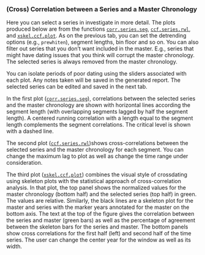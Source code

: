### (Cross) Correlation between a Series and a Master Chronology
Here you can select a series in investigate in more detail. The plots produced below are from the functions [`corr.series.seg`](https://rdrr.io/cran/dplR/man/corr.series.seg.html), [`ccf.series.rwl`](https://rdrr.io/cran/dplR/man/ccf.series.rwl.html), and [`xskel.ccf.plot`](https://rdrr.io/cran/dplR/man/xskel.ccf.plot.html). As on the previous tab, you can set the detrending options (e.g., `prewhiten`), segment lengths, bin floor and so on. You can also filter out series that you don't want included in the master. E.g., series that might have dating issues that you think will corrupt the master chronology. The selected series is always removed from the master chronology.

You can isolate periods of poor dating using the sliders associated with each plot. Any notes taken will be saved in the generated report. The selected series can be edited and saved in the next tab.

In the first plot ([`corr.series.seg`](https://rdrr.io/cran/dplR/man/corr.series.seg.html)), correlations between the selected series and the master chronology are
shown with horizontal lines according the segment length (with overlapping segments lagged by half the segment length). A centered running correlation with a length equal to the segment length complements the segment correlations. The critical level is shown with a dashed line.

The second plot ([`ccf.series.rwl`](https://rdrr.io/cran/dplR/man/ccf.series.rwl.html))shows cross-correlations between the selected series and the master chronology for each segment. You can change the maximum lag to plot as well as change the time range under consideration.

The third plot ([`xskel.ccf.plot`](https://rdrr.io/cran/dplR/man/xskel.ccf.plot.html)) combines the visual style of crossdating using skeleton plots with the statistical approach of cross-correlation analysis.  In that plot, the top panel shows the normalized values for the master chronology (bottom half) and the selected series (top half) in green. The values are relative. Similarly, the black lines are a skeleton plot for the master and series with the marker years annotated for the master on the bottom axis. The text at the top of the figure gives the correlation between the series and master (green bars) as well as the percentage of agreement between the skeleton bars for the series and master. The bottom panels show cross correlations for the first half (left) and second half of the time series. The user can change the center year for the window as well as its width.

